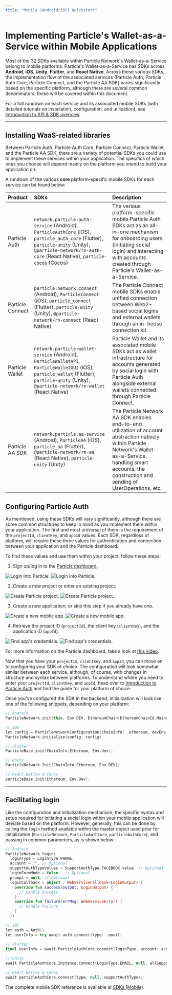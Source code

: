 ```yaml
---
title: "Mobile (Android/iOS) Quickstart"
---
```


# Implementing Particle's Wallet-as-a-Service within Mobile Applications

Most of the 32 SDKs available within Particle Network's Wallet-as-a-Service belong to mobile platforms. Particle's Wallet-as-a-Service has SDKs across **Android**, **iOS**, **Unity**, **Flutter**, and **React Native**. Across these various SDKs, the implementation flow of the associated services (Particle Auth, Particle Auth Core, Particle Connect, and the Particle AA SDK) varies significantly based on the specific platform, although there are several common denominators; these will be covered within this document.

For a full rundown on each service and its associated mobile SDKs (with detailed tutorials on installation, configuration, and utilization), see [Introduction to API & SDK overview](/api-reference/introduction).

***

## Installing WaaS-related libraries

Between Particle Auth, Particle Auth Core, Particle Connect, Particle Wallet, and the Particle AA SDK, there are a variety of potential SDKs you could use to implement these services within your application. The specifics of which ones you choose will depend mainly on the platform you intend to build your application on.

A rundown of the various **core** platform-specific mobile SDKs for each service can be found below:

| Product            | SDKs                                                                                                                                                                                                                   | Description                                                                                                                                                                                                             |
| :----------------- | :--------------------------------------------------------------------------------------------------------------------------------------------------------------------------------------------------------------------- | :---------------------------------------------------------------------------------------------------------------------------------------------------------------------------------------------------------------------- |
| Particle Auth      | `network.particle:auth-service` (Android), `ParticleAuthCore` (iOS), `particle_auth_core` (Flutter), `particle-unity` (Unity), `@particle-network/rn-auth-core` (React Native), `particle-cocos` (Cocos)                      | The various platform-specific mobile Particle Auth SDKs act as an all-in-one mechanism for onboarding users (initiating social login) and interacting with accounts created through Particle's Wallet-as-a-Service.     |
| Particle Connect   | `particle.network:connect` (Android), `ParticleConnect` (iOS), `particle_connect` (Flutter), `particle-unity` (Unity), `@particle-network/rn-connect` (React Native)                                                                             | The Particle Connect mobile SDKs enable unified connection between Web2-based social logins and external wallets through an in-house connection kit.                                                                    |
| Particle Wallet    | `network.particle:wallet-service` (Android), `ParticleWalletAPI`, `ParticleWalletGUI` (iOS), `particle_wallet` (Flutter), `particle-unity` (Unity), `@particle-network/rn-wallet` (React Native)                                                 | Particle Wallet and its associated mobile SDKs act as wallet infrastructure for accounts generated by social login with Particle Auth alongside external wallets connected through Particle Connect.                    |
| Particle AA SDK    | `network.particle:aa-service` (Android), `ParticleAA` (iOS), `particle_aa` (Flutter), `@particle-network/rn-aa` (React Native), `particle-unity` (Unity)                                                                   | The Particle Network AA SDK enables end-to-end utilization of account abstraction natively within Particle Network's Wallet-as-a-Service, handling smart accounts, the construction and sending of UserOperations, etc. |


## Configuring Particle Auth

As mentioned, using these SDKs will vary significantly, although there are some common structures to keep in mind as you implement them within your application. The first and most universal of them is the requirement of the `projectId`, `clientKey`, and `appId` values. Each SDK, regardless of platform, will require these three values for authentication and connection between your application and the Particle dashboard.

To find these values and use them within your project, follow these steps:

1. Sign up/log in to the [Particle dashboard](https://dashboard.particle.network).

<div className="flex justify-center">
<img
  className="block h-64 dark:hidden"
  src="/guides/wallet-as-a-service/waas/images/login.png"
  alt="Login into Particle."
/>
<img
  className="hidden h-64 dark:block"
  src="/guides/wallet-as-a-service/waas/images/login.png"
  alt="Login into Particle."
/>
</div>

2. Create a new project or enter an existing project.

<div className="flex justify-center">
<img
  className="block h-64 dark:hidden"
  src="/guides/wallet-as-a-service/waas/images/project.png"
  alt="Create Particle project."
/>
<img
  className="hidden h-64 dark:block"
  src="/guides/wallet-as-a-service/waas/images/project.png"
  alt="Create Particle project."
/>
</div>

3. Create a new application, or skip this step if you already have one.

<div className="flex justify-center">
<img
  className="block h-64 dark:hidden"
  src="/guides/wallet-as-a-service/waas/images/mobile-app.png"
  alt="Create a new mobile app."
/>
<img
  className="hidden h-64 dark:block"
  src="/guides/wallet-as-a-service/waas/images/mobile-app.png"
  alt="Create a new mobile app."
/>
</div>

4. Retrieve the project ID (`projectId`), the client key (`clientKey`), and the application ID (`appId`).

<div className="flex justify-center">
<img
  className="block h-64 dark:hidden"
  src="/guides/wallet-as-a-service/waas/images/credentials.png"
  alt="Find app's credentials."
/>
<img
  className="hidden h-64 dark:block"
  src="/guides/wallet-as-a-service/waas/images/credentials.png"
  alt="Find app's credentials."
/>
</div>

For more information on the Particle dashboard, take a look at [this video](https://www.youtube.com/watch?v=d7DYCMNDmjo&ab_channel=ParticleNetwork).

Now that you have your `projectId`, `clientKey`, and `appId`, you can move on to configuring your SDK of choice. The configuration will look somewhat similar between each service, although, of course, with changes in structure and syntax between platforms. To understand where you need to enter your `projectId`, `clientKey`, and `appId`, head over to [Introduction to Particle Auth](/api-reference/auth/introduction) and find the guide for your platform of choice.

Once you've configured the SDK in the backend, initialization will look like one of the following snippets, depending on your platform:

```kotlin Various languages
// Android
ParticleNetwork.init(this, Env.DEV, EthereumChain(EthereumChainId.Mainnet))

// iOS
let config = ParticleNetworkConfiguration(chainInfo: .ethereum, devEnv: .debug)
ParticleNetwork.initialize(config: config)

// Flutter
ParticleBase.init(ChainInfo.Ethereum, Env.dev);

// Unity
ParticleNetwork.Init(ChainInfo.Ethereum, Env.DEV); 

// React Native & Cocos
particleBase.init(Ethereum, Env.Dev);
```

***

## Facilitating login

Like the configuration and initialization mechanism, the specific syntax and setup required for initiating a social login within your mobile application will deviate based on the platform. However, generally, this can be done by calling the `login` method available within the master object used prior for initialization (`ParticleNetwork`, `ParticleAuthCore`, `particleAuthCore`), and passing in common parameters, as is shown below:

```kotlin Various languages
// Android
ParticleNetwork.login(
  loginType = LoginType.PHONE,
  account = "", // Optional
  supportAuthTypeValues = SupportAuthType.FACEBOOK.value, // Optional
  loginFormMode = false,  // Optional
  prompt = null, // Optional
  loginCallback = object : WebServiceCallback<LoginOutput> {
    override fun success(output: LoginOutput) {
      // Handle success
    }
    override fun failure(errMsg: WebServiceError) {
      // Handle failure
    }
  })

// iOS
let auth = Auth()
let userInfo = try await auth.connect(type: .email)
  
// Flutter
final userInfo = await ParticleAuthCore.connect(loginType, account: account, supportAuthTypes: supportAuthTypes, loginPageConfig: loginPageConfig);

// Unity
await ParticleAuthCore.Instance.Connect(LoginType.EMAIL, null, allSupportLoginTypes, SocialLoginPrompt.SelectAccount, loginPageConfig);

// React Native & Cocos
await particleAuthCore.connect(type, null, supportAuthType);
```

<Tip>The complete mobile SDK reference is available at [SDKs (Mobile)](/api-reference/auth/mobile-sdks/android).</Tip>